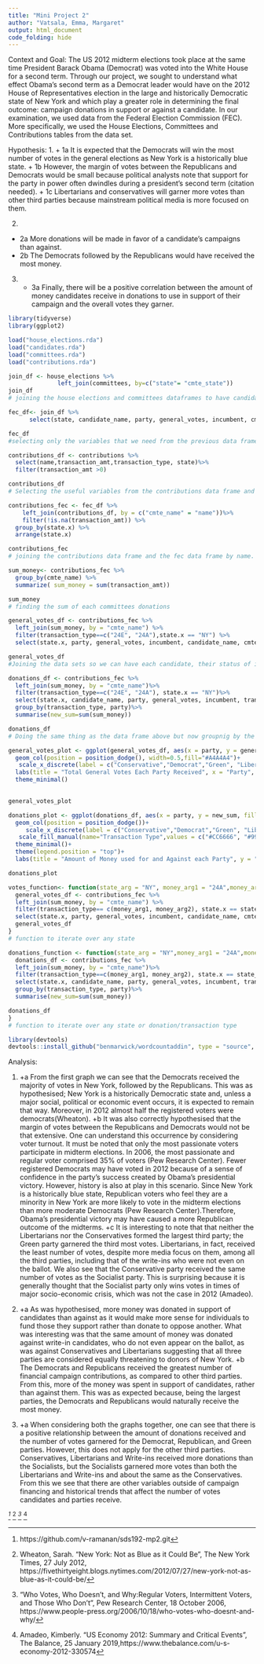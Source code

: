 ```yaml
---
title: "Mini Project 2"
author: "Vatsala, Emma, Margaret"
output: html_document
code_folding: hide
---
```


Context and Goal:
The US 2012 midterm elections took place at the same time President Barack Obama (Democrat) was voted into the White House for a second term. Through our project, we sought to understand what effect Obama’s second term as a Democrat leader would have on the 2012 House of Representatives election in the large and historically Democratic state of New York and which play a greater role in determining the final outcome: campaign donations in support or against a candidate. In our examination, we used data from the Federal Election Commission (FEC). More specifically, we used the House Elections, Committees and Contributions tables from the data set. 

Hypothesis:
1. 
  + 1a It is expected that the Democrats will win the most number of votes in the general elections as New York is a historically blue state.
  + 1b However, the margin of votes between the Republicans and Democrats would be small because political analysts note that support for the party in power often dwindles during a president’s second term (citation needed).
  + 1c Libertarians and conservatives will garner more votes than other third parties because mainstream political media is more focused on them. 


2. 
  + 2a More donations will be made in favor of a candidate’s campaigns than against. 
  + 2b The Democrats followed by the Republicans would have received the most money. 


3.
  + 3a Finally, there will be a positive correlation between the amount of money candidates receive in donations to use in support of their campaign and the overall votes they garner. 

```r
library(tidyverse)
library(ggplot2)
```

```r
load("house_elections.rda")
load("candidates.rda")
load("committees.rda")
load("contributions.rda")
```


```r
join_df <- house_elections %>%
              left_join(committees, by=c("state"= "cmte_state"))
join_df
# joining the house elections and committees dataframes to have candidates and the comittees who gave them money. We are joining by their common variable, state.
```


```r
fec_df<- join_df %>%
      select(state, candidate_name, party, general_votes, incumbent, cmte_name)

fec_df
#selecting only the variables that we need from the previous data frame
```


```r
contributions_df <- contributions %>%
  select(name,transaction_amt,transaction_type, state)%>%
  filter(transaction_amt >0)

contributions_df
# Selecting the useful variables from the contributions data frame and then filtering to only get contributions that werent returned. 
```


```r
contributions_fec <- fec_df %>%
    left_join(contributions_df, by = c("cmte_name" = "name"))%>%
    filter(!is.na(transaction_amt)) %>%
  group_by(state.x) %>%
  arrange(state.x)

contributions_fec
# joining the contributions data frame and the fec data frame by name. We are filtering to remove the NA values and grouping by and arranging by state.
```



```r
sum_money<- contributions_fec %>%
  group_by(cmte_name) %>%
  summarize( sum_money = sum(transaction_amt))

sum_money
# finding the sum of each committees donations
```



```r
general_votes_df <- contributions_fec %>%
  left_join(sum_money, by = "cmte_name") %>%
  filter(transaction_type==c("24E", "24A"),state.x == "NY") %>%
  select(state.x, party, general_votes, incumbent, candidate_name, cmte_name, transaction_amt, transaction_type, sum_money)

general_votes_df
#Joining the data sets so we can have each candidate, their status of imcumbancy, the total amount of money they received from each committee, and the total amount of general votes they received. We are filtering so we have both how much money was used against the candidate and how much mone was used in their favor. We can use this to see each party and how many votes they received. 
```


```r
donations_df <- contributions_fec %>%
  left_join(sum_money, by = "cmte_name")%>%
  filter(transaction_type==c("24E", "24A"), state.x == "NY")%>%
  select(state.x, candidate_name, party, general_votes, incumbent, transaction_type, sum_money)%>%
  group_by(transaction_type, party)%>%
  summarise(new_sum=sum(sum_money))

donations_df
# Doing the same thing as the data frame above but now groupnig by the transaction type. We want to see how much money was used both in favor of a party and against a party. 
```

```r
general_votes_plot <- ggplot(general_votes_df, aes(x = party, y = general_votes)) + 
  geom_col(position = position_dodge(), width=0.5,fill="#A4A4A4")+
   scale_x_discrete(label = c("Conservative","Democrat","Green", "Libertarian","Republican","Socialist", "Write In"))+
  labs(title = "Total General Votes Each Party Received", x = "Party", y = "General Votes")+
  theme_minimal()
  

general_votes_plot
```

```r
donations_plot <- ggplot(donations_df, aes(x = party, y = new_sum, fill = transaction_type))+
  geom_col(position = position_dodge())+
     scale_x_discrete(label = c("Conservative","Democrat","Green", "Libertarian","Republican","Socialist", "Write In"))+
   scale_fill_manual(name="Transaction Type",values = c("#CC6666", "#9999CC"),labels=c("Donations made AGAINST a candidate", "Donations made FOR a candidate"))+
  theme_minimal()+
  theme(legend.position = "top")+
  labs(title = "Amount of Money used for and Against each Party", y = "Amount of Money", x = "Party")

donations_plot
```

```r
votes_function<- function(state_arg = "NY", money_arg1 = "24A",money_arg2 = "24E"){
  general_votes_df <- contributions_fec %>%
  left_join(sum_money, by = "cmte_name") %>%
  filter(transaction_type== c(money_arg1, money_arg2), state.x == state_arg) %>%
  select(state.x, party, general_votes, incumbent, candidate_name, cmte_name, transaction_amt, transaction_type, sum_money)
  general_votes_df
}
# function to iterate over any state
```

```r
donations_function <- function(state_arg = "NY",money_arg1 = "24A",money_arg2 = "24E"){
  donations_df <- contributions_fec %>%
  left_join(sum_money, by = "cmte_name")%>%
  filter(transaction_type==c(money_arg1, money_arg2), state.x == state_arg)%>%
  select(state.x, candidate_name, party, general_votes, incumbent, transaction_type, sum_money)%>%
  group_by(transaction_type, party)%>%
  summarise(new_sum=sum(sum_money))

donations_df
}
# function to iterate over any state or donation/transaction type
```

```r
library(devtools)
devtools::install_github("benmarwick/wordcountaddin", type = "source", dependencies = TRUE)
```



Analysis: 

1. 
  +a From the first graph we can see that the Democrats received the majority of votes in New York, followed by the Republicans. This was as hypothesised; New York is a historically Democratic state and, unless a major social, political or economic event occurs, it is expected to remain that way. Moreover, in 2012 almost half the registered voters were democrats(Wheaton).
  +b It was also correctly hypothesised that the margin of votes between the Republicans and Democrats would not be that extensive. One can understand this occurrence by considering voter turnout. It must be noted that only the most passionate voters participate in midterm elections. In 2006, the most passionate and regular voter comprised 35% of voters (Pew Research Center). Fewer registered Democrats may have voted in 2012 because of a sense of confidence in the party’s success created by Obama’s presidential victory. However, history is also at play in this scenario. Since New York is a historically blue state, Republican voters who feel they are a minority in New York are more likely to vote in the midterm elections than more moderate Democrats (Pew Research Center).Therefore, Obama’s presidential victory may have caused a more Republican outcome of the midterms. 
  +c It is interesting to note that that neither the Libertarians nor the Conservatives formed the largest third party; the Green party garnered the third most votes. Libertarians, in fact, received the least number of votes, despite more media focus on them, among all the  third parties, including that of the write-ins who were not even on the ballot. We also see that the Conservative party received the same number of votes as the Socialist party. This is surprising because it is generally thought that the Socialist party only wins votes in times of major socio-economic crisis, which was not the case in 2012 (Amadeo). 


2.
  +a As was hypothesised, more money was donated in support of candidates than against as it would make more sense for individuals to fund those they support rather than donate to oppose another. What was interesting was that the same amount of money was donated against write-in candidates, who do not even appear on the ballot, as was against Conservatives and Libertarians suggesting that all three parties are considered equally threatening to donors of New York. 
  +b The Democrats and Republicans received the greatest number of financial campaign contributions, as compared to other third parties. From this, more of the money was spent in support of candidates, rather than against them. This was as expected because, being the largest parties, the Democrats and Republicans would naturally receive the most money.


3.
  +a When considering both the graphs together, one can see that there is a positive relationship between the amount of donations received and the number of votes garnered for the Democrat, Republican, and Green parties. However, this does not apply for the other third parties. Conservatives, Libertarians and Write-ins received more donations than the Socialists, but the Socialists garnered more votes than both the Libertarians and Write-ins and about the same as the Conservatives. From this we see that there are other variables outside of campaign financing and historical trends that affect the number of votes candidates and parties receive. 


*^[https://github.com/v-ramanan/sds192-mp2.git]
*^[Wheaton, Sarah. “New York: Not as Blue as it Could Be”, The New York Times, 27 July 2012, https://fivethirtyeight.blogs.nytimes.com/2012/07/27/new-york-not-as-blue-as-it-could-be/
]
*^[“Who Votes, Who Doesn’t, and Why:Regular Voters, Intermittent Voters, and Those Who Don't”, Pew Research Center, 18 October 2006, https://www.people-press.org/2006/10/18/who-votes-who-doesnt-and-why/]
*^[Amadeo, Kimberly. “US Economy 2012: Summary and Critical Events”, The Balance, 25 January 2019,https://www.thebalance.com/u-s-economy-2012-330574
]



